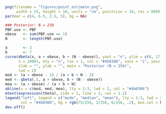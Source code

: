 
```r
png(filename = "figures/point_estimate.png", 
     width = 15, height = 10, units = "cm", pointsize = 10, res = 600)
par(mar = c(4, 6.5, 2.5, 5), bg = NA)

### Posterior: N = 250
PBF.use <- PBF
obese   <- sum(PBF.use == 1)
N       <- length(PBF.use)

a       <- 3
b       <- 7
curve(dbeta(x, a + obese, b + (N - obese)), yaxt = "n", ylim = c(0, 17), xlim = c(.15, .35), 
      n = 10001, bty = "n", las = 1, col = "#4b0306", xaxs = "i", yaxs = "i", 
      xlab = "", ylab = "", main = "Posterior (N = 250)", 
      lwd = 2)
mod <- (a + obese - 1) / (a + b + N - 2)
med <- qbeta(.5, a + obese, b + (N - obese))
mea <- (a + obese) / (a + b + N)
abline(v = c(mod, med, mea), lty = 1:3, lwd = 2, col = "#4b0306")
mtext(expression(theta), side = 1, line = 3, cex = 1.2)
legend("left", legend = c("mode", "median", "mean"), lty = 1:3, lwd = 2, 
       col = "#4b0306", bg = rgb(75/256, 3/256, 6/256, .2), box.col = NA)
dev.off()
```
